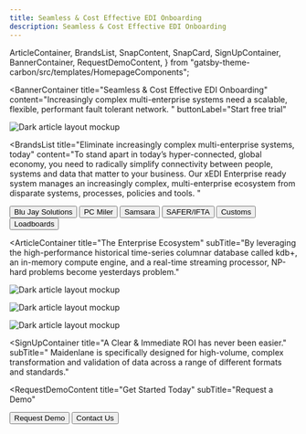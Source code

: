 ```yaml
---
title: Seamless & Cost Effective EDI Onboarding
description: Seamless & Cost Effective EDI Onboarding
---
```


  ArticleContainer,
  BrandsList,
  SnapContent,
  SnapCard,
  SignUpContainer,
  BannerContainer,
  RequestDemoContent,
} from "gatsby-theme-carbon/src/templates/HomepageComponents";


<BannerContainer 
  title="Seamless & Cost Effective EDI Onboarding"
  content="Increasingly complex multi-enterprise systems need a scalable, flexible, performant fault tolerant network. "
  buttonLabel="Start free trial"
>

![Dark article layout mockup](./components/images/Article_05.png)

</BannerContainer>

<BrandsList
  title="Eliminate increasingly complex multi-enterprise systems, today"
  content="To stand apart in today’s hyper-connected, global economy, you need to radically simplify connectivity between people, systems and data that matter to your business. Our xEDI Enterprise ready system manages an increasingly complex, multi-enterprise ecosystem from disparate systems, processes, policies and tools. "
>
  <Row>
    <Column colMd={2} colLg={2}>
      <Button kind="secondary" href="#top">
        Blu Jay Solutions
      </Button>
    </Column>
    <Column colMd={2} colLg={2}>
      <Button kind="secondary" href="#top">
        PC Miler 
      </Button>
    </Column>
    <Column colMd={2} colLg={2}>
      <Button kind="secondary" href="#top">
        Samsara
      </Button>
    </Column>
    <Column colMd={2} colLg={2}>
      <Button kind="secondary" href="#top">
        SAFER/IFTA
      </Button>
    </Column>
    <Column colMd={2} colLg={2}>
      <Button kind="secondary" href="#top">
        Customs
      </Button>
    </Column>
    <Column colMd={2} colLg={2}>
      <Button kind="secondary" href="#top">
        Loadboards
      </Button>
    </Column>
  </Row>
</BrandsList>

<SnapContent title="Built using performant, scalable infrastructure ">
  <Row>
    <Column colSm={12} colMd={6} colLg={6}>
      <SnapCard
        title="Drewry"
        buttonLabel="Container Freight Index"
        content="Connect once to transact other bussiness, globally. Freight Trust not only enables the shortest integration time for any EDI, it also provides insights, financial integrations, and analytics."
      />
    </Column>
    <Column colSm={12} colMd={6} colLg={6}>
      <SnapCard
        title="Matchback Systems"
        buttonLabel="Street Turn Optimization"
        content="Nemo enim ipsam voluptatem quia voluptas sit aspernatur aut odit aut fugit, sed quia consequuntur magni dolores eos qui ratione voluptatem sequi nesciunt. Neque porro quisquam est."
      />
    </Column>
    <Column colSm={12} colMd={6} colLg={6}>
      <SnapCard
        title="KX.com"
        buttonLabel="kdb+"
        content="Visualize and query streaming and historical data in real time with ultimate performance using one platform. See an ROI on your investment within days."
      />
    </Column>
    <Column colSm={12} colMd={6} colLg={6}>
      <SnapCard
        title="Smart Contracts"
        buttonLabel="Besu"
        content="Nemo enim ipsam voluptatem quia voluptas sit aspernatur aut odit aut fugit, sed quia consequuntur magni dolores eos qui ratione voluptatem sequi nesciunt. Neque porro quisquam est."
      />
    </Column>
  </Row>
</SnapContent>

<ArticleContainer
  title="The Enterprise Ecosystem"
  subTitle="By leveraging the high-performance historical time-series columnar database called kdb+, an in-memory compute engine, and a real-time streaming processor, NP-hard problems become yesterdays problem."
>
<Row>
<Column colMd={4} colLg={4}>
    <ArticleCard
      subTitle="combinatoral"
      title="Matchback Systems"
      color="dark"
      >

![Dark article layout mockup](./components/images/Article_05.png)

  </ArticleCard>
</Column>
<Column colMd={4} colLg={4}>
    <ArticleCard
      subTitle="maidenlane"
      title="Smart Contract Engine"
      color="dark"
      >

![Dark article layout mockup](./components/images/Article_05.png)

  </ArticleCard>
</Column>
<Column colMd={4} colLg={4}>
    <ArticleCard
      subTitle="hyperledger"
      title="Besu Enterprise"
      color="dark"
      >

![Dark article layout mockup](./components/images/Article_05.png)

  </ArticleCard>
</Column>
</Row>
</ArticleContainer>

<SignUpContainer
  title="A Clear & Immediate ROI has never been easier."
  subTitle=" Maidenlane is specifically designed for high-volume, complex transformation and validation of data across a range of different formats and standards."
></SignUpContainer>

<RequestDemoContent
  title="Get Started Today"
  subTitle="Request a Demo"
>
  <Button href="#top" kind="secondary">
    Request Demo
  </Button>
  <Button href="#top" kind="tertiary">
    Contact Us
  </Button>
</RequestDemoContent>
